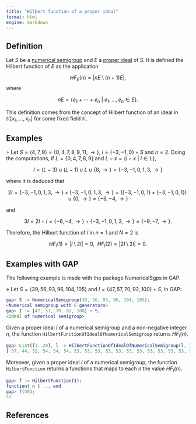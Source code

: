 ```yaml
---
title: "Hilbert function of a proper ideal"
format: html
engine: markdown
---
```


<!--  -->

## Definition

Let $S$ be a [numerical semigroup](../Basic-concepts/Numerical-semigroup.qmd) and $E$ a [proper ideal](Proper-ideal.qmd) of $S$. It is defined the Hilbert function of $E$ as the application

$$
HF_E(n) = |nE \setminus (n+1)E|,
$$ 
where

$$
nE = \{e_1 + \cdots + e_n ~ | ~ e_1, \ldots, e_n \in E\}.
$$

This definition comes from the concept of Hilbert function of an ideal in $\mathbb{K}[x_1, \ldots, x_n]$ for some fixed field $\mathbb{K}$.

## Examples

$\circ$ Let $S = \langle 4, 7, 9 \rangle = \{0, 4, 7, 8, 9, 11, \rightarrow \}$, $I = \{-3, -1, 0\} + S$ and $n = 2$. Doing the computations, if $L = \{0, 4, 7, 8, 9\}$ and $L - x = \{l - x ~ | ~ l \in L\}$,

$$
I = (L-3) \cup (L - 1) \cup L \cup \{8, \rightarrow\} = \{-3, -1, 0, 1, 3, \rightarrow\}
$$

where it is deduced that

$$
2I = \{-3, -1, 0, 1, 3, \rightarrow\} + \{-3, -1, 0, 1, 3, \rightarrow\} = (\{-3, -1, 0, 1\} + \{-3, -1, 0, 1 \}) \cup \{0, \rightarrow\} = \{-6, -4, \rightarrow\}
$$

and

$$
3I = 2I + I = \{-6, -4, \rightarrow \} + \{-3, -1, 0, 1, 3, \rightarrow\} = \{-9, -7, \rightarrow\}.
$$

Therefore, the Hilbert function of $I$ in $n = 1$ and $N = 2$ is

$$
HF_I(1) = |I \setminus 2I| = 0, ~~ HF_I(2) = |2I \setminus 3I| = 0.
$$

## Examples with GAP

The following example is made with the package NumericalSgps in GAP.

$\diamond$ Let $S = \langle 39, 56, 93, 96, 104, 105 \rangle$ and $I = \{47, 57, 70, 92, 100\} + S$, in GAP:

``` gap
gap> S := NumericalSemigroup(39, 56, 93, 96, 104, 105);
<Numerical semigroup with 6 generators>
gap> I := [47, 57, 70, 92, 100] + S;
<Ideal of numerical semigroup>
```

Given a proper ideal $I$ of a numerical semigroup and a non-negative integer $n$, the function `HilbertFunctionOfIdealOfNumericalSemigroup` returns $HF_I(n)$.

``` gap
gap> List([1..20], l -> HilbertFunctionOfIdealOfNumericalSemigroup(l, I));
[ 37, 44, 52, 54, 54, 54, 53, 53, 53, 53, 53, 53, 53, 53, 53, 53, 53, 53, 53, 53 ]
```

Moreover, given a proper ideal $I$ of a numerical semigroup, the function `HilbertFunction` returns a functions that maps to each $n$ the value $HF_I(n)$.

``` gap
gap> f := HilbertFunction(I);
function( n ) ... end
gap> f(50);
53
```

## References
